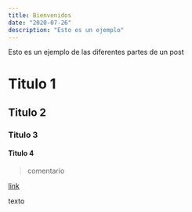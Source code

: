 ```yaml
---
title: Bienvenidos
date: "2020-07-26"
description: "Esto es un ejemplo"
---
```


Esto es un ejemplo de las diferentes partes de un post

# Titulo 1
## Titulo 2
### Titulo 3
#### Titulo 4

> comentario

[link](https://www.google.com)

texto
